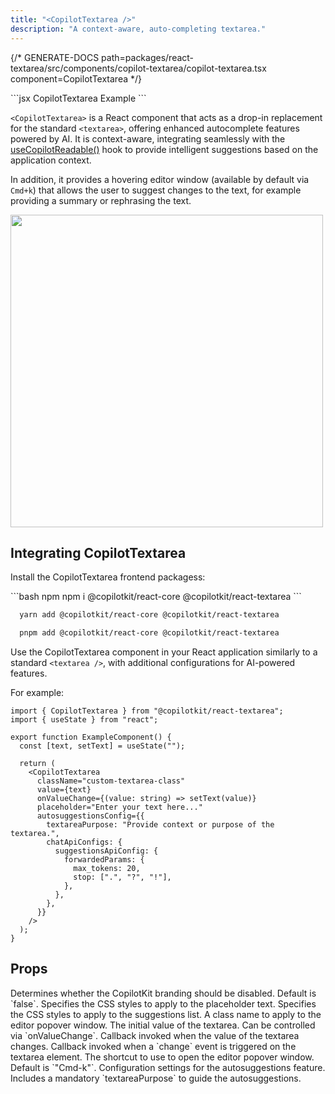 ```yaml
---
title: "<CopilotTextarea />"
description: "A context-aware, auto-completing textarea."
---
```


{/* GENERATE-DOCS path=packages/react-textarea/src/components/copilot-textarea/copilot-textarea.tsx component=CopilotTextarea */}
 
<RequestExample>
```jsx CopilotTextarea Example
<CopilotTextarea
  autosuggestionsConfig={{
    textareaPurpose:
     "the body of an email message",
    chatApiConfigs: {},
  }}
/>
```
</RequestExample>
 
`<CopilotTextarea>` is a React component that acts as a drop-in replacement for the standard `<textarea>`,
 offering enhanced autocomplete features powered by AI. It is context-aware, integrating seamlessly with the
[useCopilotReadable()](./useCopilotReadable) hook to provide intelligent suggestions based on the application context.
 
In addition, it provides a hovering editor window (available by default via `Cmd+k`) that allows the user to
suggest changes to the text, for example providing a summary or rephrasing the text.
 
<img src="/images/CopilotTextarea/CopilotTextarea.gif" width="500" />
 
## Integrating CopilotTextarea
 
Install the CopilotTextarea frontend packagess:
 
<CodeGroup>
```bash npm
  npm i @copilotkit/react-core @copilotkit/react-textarea
```
 
```bash yarn
  yarn add @copilotkit/react-core @copilotkit/react-textarea
```
 
```bash pnpm
  pnpm add @copilotkit/react-core @copilotkit/react-textarea
```
</CodeGroup>
 
Use the CopilotTextarea component in your React application similarly to a standard `<textarea />`,
with additional configurations for AI-powered features.
 
For example:
 
```tsx
import { CopilotTextarea } from "@copilotkit/react-textarea";
import { useState } from "react";
 
export function ExampleComponent() {
  const [text, setText] = useState("");
 
  return (
    <CopilotTextarea
      className="custom-textarea-class"
      value={text}
      onValueChange={(value: string) => setText(value)}
      placeholder="Enter your text here..."
      autosuggestionsConfig={{
        textareaPurpose: "Provide context or purpose of the textarea.",
        chatApiConfigs: {
          suggestionsApiConfig: {
            forwardedParams: {
              max_tokens: 20,
              stop: [".", "?", "!"],
            },
          },
        },
      }}
    />
  );
}
```

## Props

<ResponseField name="disableBranding" type="boolean" >
Determines whether the CopilotKit branding should be disabled. Default is `false`.
</ResponseField>

<ResponseField name="placeholderStyle" type="React.CSSProperties" >
Specifies the CSS styles to apply to the placeholder text.
</ResponseField>

<ResponseField name="suggestionsStyle" type="React.CSSProperties" >
Specifies the CSS styles to apply to the suggestions list.
</ResponseField>

<ResponseField name="hoverMenuClassname" type="string" >
A class name to apply to the editor popover window.
</ResponseField>

<ResponseField name="value" type="string" >
The initial value of the textarea. Can be controlled via `onValueChange`.
</ResponseField>

<ResponseField name="onValueChange" type="(value: string) => void" >
Callback invoked when the value of the textarea changes.
</ResponseField>

<ResponseField name="onChange" type="(event: React.ChangeEvent<HTMLTextAreaElement>) => void" >
Callback invoked when a `change` event is triggered on the textarea element.
</ResponseField>

<ResponseField name="shortcut" type="string" >
The shortcut to use to open the editor popover window. Default is `"Cmd-k"`.
</ResponseField>

<ResponseField name="autosuggestionsConfig" type="AutosuggestionsConfigUserSpecified" required>
Configuration settings for the autosuggestions feature.
  Includes a mandatory `textareaPurpose` to guide the autosuggestions.
</ResponseField>

